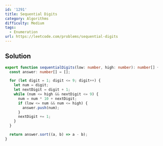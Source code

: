 ```yaml
---
id: '1291'
title: Sequential Digits
category: Algorithms
difficulty: Medium
tags:
  - Enumeration
url: https://leetcode.com/problems/sequential-digits
---
```


## Solution

```typescript filename="solution.ts" copy
export function sequentialDigits(low: number, high: number): number[] {
  const answer: number[] = [];

  for (let digit = 1; digit <= 9; digit++) {
    let num = digit;
    let nextDigit = digit + 1;
    while (num <= high && nextDigit <= 9) {
      num = num * 10 + nextDigit;
      if (low <= num && num <= high) {
        answer.push(num);
      }
      nextDigit += 1;
    }
  }

  return answer.sort((a, b) => a - b);
}
```
